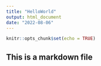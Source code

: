 ```yaml
---
title: "HelloWorld"
output: html_document
date: "2022-08-06"
---
```


```r
knitr::opts_chunk$set(echo = TRUE)

```
## This is a markdown file
